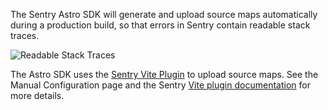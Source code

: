 The Sentry Astro SDK will generate and upload source maps automatically during a production build, so that errors in Sentry contain readable stack traces.

![Readable Stack Traces](/readable-stacktraces.png)

The Astro SDK uses the [Sentry Vite Plugin](https://www.npmjs.com/package/@sentry/vite-plugin/) to upload source maps. See the <PlatformLink to="/manual-setup/#configure-source-maps-upload">Manual Configuration</PlatformLink> page and the Sentry [Vite plugin documentation](https://www.npmjs.com/package/@sentry/vite-plugin/#configuration) for more details.
